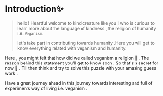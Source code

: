 


# Introduction✨
 
> hello ! Heartful welcome to kind creature like you ! who is curious to learn more about the language of kindness , the religion of humanity i.e. `Veganism`.
> 
>
>let's take part in contributing towards humanity .Here you will get to know everything related with veganism and humanity. 
 
 Here   ,   you   might   felt   that   how   did   we   called   veganism   a   religion  🤔  .  The   reason   behind   this   statement   you'll   get   to   know   soon   .   So   that's   a   secret   for   now   👀 .  Till   then   think   and   try   to   solve   this   puzzle   with   your   amazing   guess   work .

 Have   a   great   journey   ahead   in   this   journey   towards   interesting  and   full   of   experiments   way   of    living   i.e. veganism .


  


 









